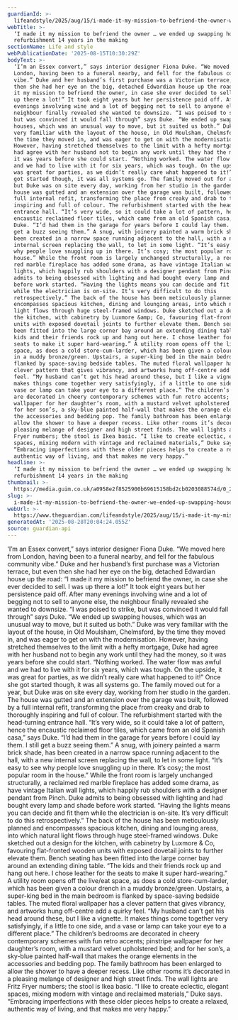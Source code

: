 ```yaml
---
guardianId: >-
  lifeandstyle/2025/aug/15/i-made-it-my-mission-to-befriend-the-owner-we-ended-up-swapping-houses-a-refurbishment-14-years-in-the-making
webTitle: >-
  ‘I made it my mission to befriend the owner … we ended up swapping houses’: a
  refurbishment 14 years in the making
sectionName: Life and style
webPublicationDate: '2025-08-15T10:30:29Z'
bodyText: >-
  ‘I’m an Essex convert,” says interior designer Fiona Duke. “We moved here from
  London, having been to a funeral nearby, and fell for the fabulous community
  vibe.” Duke and her husband’s first purchase was a Victorian terrace, but even
  then she had her eye on the big, detached Edwardian house up the road: “I made
  it my mission to befriend the owner, in case she ever decided to sell. I was
  up there a lot!” It took eight years but her persistence paid off. After many
  evenings involving wine and a lot of begging not to sell to anyone else, the
  neighbour finally revealed she wanted to downsize. “I was poised to strike,
  but was convinced it would fall through” says Duke. “We ended up swapping
  houses, which was an unusual way to move, but it suited us both.” Duke was
  very familiar with the layout of the house, in Old Moulsham, Chelmsford, by
  the time they moved in, and was eager to get on with the modernisation.
  However, having stretched themselves to the limit with a hefty mortgage, Duke
  had agree with her husband not to begin any work until they had the money, so
  it was years before she could start. “Nothing worked. The water flow was awful
  and we had to live with it for six years, which was tough. On the upside, it
  was great for parties, as we didn’t really care what happened to it!” Once she
  got started though, it was all systems go. The family moved out for a year,
  but Duke was on site every day, working from her studio in the garden. The
  house was gutted and an extension over the garage was built, followed by a
  full internal refit, transforming the place from creaky and drab to thoroughly
  inspiring and full of colour. The refurbishment started with the head-turning
  entrance hall. “It’s very wide, so it could take a lot of pattern, hence the
  encaustic reclaimed floor tiles, which came from an old Spanish casa,” says
  Duke. “I’d had them in the garage for years before I could lay them. I still
  get a buzz seeing them.” A snug, with joinery painted a warm brick shade, has
  been created in a narrow space running adjacent to the hall, with a new
  internal screen replacing the wall, to let in some light. “It’s easy to see
  why people love snuggling up in there. It’s cosy; the most popular room in the
  house.” While the front room is largely unchanged structurally, a reclaimed
  red marble fireplace has added some drama, as have vintage Italian wall
  lights, which happily rub shoulders with a designer pendant from Pinch. Duke
  admits to being obsessed with lighting and had bought every lamp and shade
  before work started. “Having the lights means you can decide and fit them
  while the electrician is on-site. It’s very difficult to do this
  retrospectively.” The back of the house has been meticulously planned and
  encompasses spacious kitchen, dining and lounging areas, into which natural
  light flows through huge steel-framed windows. Duke sketched out a design for
  the kitchen, with cabinetry by Luxmore &amp; Co, favouring flat-fronted wooden
  units with exposed dovetail joints to further elevate them. Bench seating has
  been fitted into the large corner bay around an extending dining table. “The
  kids and their friends rock up and hang out here. I chose leather for the
  seats to make it super hard-wearing.” A utility room opens off the live/eat
  space, as does a cold store-cum-larder, which has been given a colour drench
  in a muddy bronze/green. Upstairs, a super-king bed in the main bedroom is
  flanked by space-saving bedside tables. The muted floral wallpaper has a
  clever pattern that gives vibrancy, and artworks hung off-centre add a quirky
  feel. “My husband can’t get his head around these, but I like a vignette. It
  makes things come together very satisfyingly, if a little to one side, and a
  vase or lamp can take your eye to a different place.” The children’s bedrooms
  are decorated in cheery contemporary schemes with fun retro accents; pinstripe
  wallpaper for her daughter’s room, with a mustard velvet upholstered bed; and
  for her son’s, a sky-blue painted half-wall that makes the orange elements in
  the accessories and bedding pop. The family bathroom has been enlarged to
  allow the shower to have a deeper recess. Like other rooms it’s decorated in a
  pleasing melange of designer and high street finds. The wall lights are Fritz
  Fryer numbers; the stool is Ikea basic. “I like to create eclectic, elegant
  spaces, mixing modern with vintage and reclaimed materials,” Duke says.
  “Embracing imperfections with these older pieces helps to create a relaxed,
  authentic way of living, and that makes me very happy.”
headline: >-
  ‘I made it my mission to befriend the owner … we ended up swapping houses’: a
  refurbishment 14 years in the making
thumbnail: >-
  https://media.guim.co.uk/a0958e2f8525900b69615158bd2cb0203088574d/0_2289_4544_3633/500.jpg
slug: >-
  i-made-it-my-mission-to-befriend-the-owner-we-ended-up-swapping-houses-a-refurbishment-14-years-in-the-making
webUrl: >-
  https://www.theguardian.com/lifeandstyle/2025/aug/15/i-made-it-my-mission-to-befriend-the-owner-we-ended-up-swapping-houses-a-refurbishment-14-years-in-the-making
generatedAt: '2025-08-28T20:04:24.055Z'
source: guardian-api
---
```

‘I’m an Essex convert,” says interior designer Fiona Duke. “We moved here from London, having been to a funeral nearby, and fell for the fabulous community vibe.” Duke and her husband’s first purchase was a Victorian terrace, but even then she had her eye on the big, detached Edwardian house up the road: “I made it my mission to befriend the owner, in case she ever decided to sell. I was up there a lot!” It took eight years but her persistence paid off. After many evenings involving wine and a lot of begging not to sell to anyone else, the neighbour finally revealed she wanted to downsize. “I was poised to strike, but was convinced it would fall through” says Duke. “We ended up swapping houses, which was an unusual way to move, but it suited us both.” Duke was very familiar with the layout of the house, in Old Moulsham, Chelmsford, by the time they moved in, and was eager to get on with the modernisation. However, having stretched themselves to the limit with a hefty mortgage, Duke had agree with her husband not to begin any work until they had the money, so it was years before she could start. “Nothing worked. The water flow was awful and we had to live with it for six years, which was tough. On the upside, it was great for parties, as we didn’t really care what happened to it!” Once she got started though, it was all systems go. The family moved out for a year, but Duke was on site every day, working from her studio in the garden. The house was gutted and an extension over the garage was built, followed by a full internal refit, transforming the place from creaky and drab to thoroughly inspiring and full of colour. The refurbishment started with the head-turning entrance hall. “It’s very wide, so it could take a lot of pattern, hence the encaustic reclaimed floor tiles, which came from an old Spanish casa,” says Duke. “I’d had them in the garage for years before I could lay them. I still get a buzz seeing them.” A snug, with joinery painted a warm brick shade, has been created in a narrow space running adjacent to the hall, with a new internal screen replacing the wall, to let in some light. “It’s easy to see why people love snuggling up in there. It’s cosy; the most popular room in the house.” While the front room is largely unchanged structurally, a reclaimed red marble fireplace has added some drama, as have vintage Italian wall lights, which happily rub shoulders with a designer pendant from Pinch. Duke admits to being obsessed with lighting and had bought every lamp and shade before work started. “Having the lights means you can decide and fit them while the electrician is on-site. It’s very difficult to do this retrospectively.” The back of the house has been meticulously planned and encompasses spacious kitchen, dining and lounging areas, into which natural light flows through huge steel-framed windows. Duke sketched out a design for the kitchen, with cabinetry by Luxmore &amp; Co, favouring flat-fronted wooden units with exposed dovetail joints to further elevate them. Bench seating has been fitted into the large corner bay around an extending dining table. “The kids and their friends rock up and hang out here. I chose leather for the seats to make it super hard-wearing.” A utility room opens off the live/eat space, as does a cold store-cum-larder, which has been given a colour drench in a muddy bronze/green. Upstairs, a super-king bed in the main bedroom is flanked by space-saving bedside tables. The muted floral wallpaper has a clever pattern that gives vibrancy, and artworks hung off-centre add a quirky feel. “My husband can’t get his head around these, but I like a vignette. It makes things come together very satisfyingly, if a little to one side, and a vase or lamp can take your eye to a different place.” The children’s bedrooms are decorated in cheery contemporary schemes with fun retro accents; pinstripe wallpaper for her daughter’s room, with a mustard velvet upholstered bed; and for her son’s, a sky-blue painted half-wall that makes the orange elements in the accessories and bedding pop. The family bathroom has been enlarged to allow the shower to have a deeper recess. Like other rooms it’s decorated in a pleasing melange of designer and high street finds. The wall lights are Fritz Fryer numbers; the stool is Ikea basic. “I like to create eclectic, elegant spaces, mixing modern with vintage and reclaimed materials,” Duke says. “Embracing imperfections with these older pieces helps to create a relaxed, authentic way of living, and that makes me very happy.”

